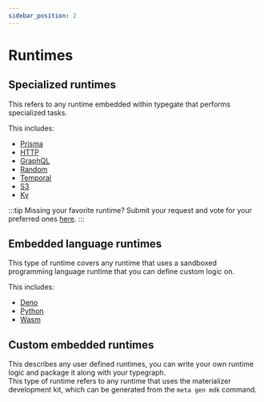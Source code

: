 ```yaml
---
sidebar_position: 2
---
```


# Runtimes

## Specialized runtimes

This refers to any runtime embedded within typegate that performs specialized tasks.

This includes:

- [Prisma](./runtimes/prisma)
- [HTTP](./runtimes/http)
- [GraphQL](./runtimes/graphql)
- [Random](./runtimes/random)
- [Temporal](./runtimes/temporal)
- [S3](./runtimes/s3)
- [Kv](./runtimes/kv)

:::tip Missing your favorite runtime?
Submit your request and vote for your preferred ones [here](https://github.com/metatypedev/metatype/discussions/305).
:::

## Embedded language runtimes

This type of runtime covers any runtime that uses a sandboxed programming language runtime that you can define custom logic on.

This includes:

- [Deno](./runtimes/deno)
- [Python](./runtimes/python)
- [Wasm](./runtimes/wasm)

## Custom embedded runtimes

This describes any user defined runtimes, you can write your own runtime logic and package it along with your typegraph.\
This type of runtime refers to any runtime that uses the materializer development kit, which can be generated from the `meta gen mdk` command.
